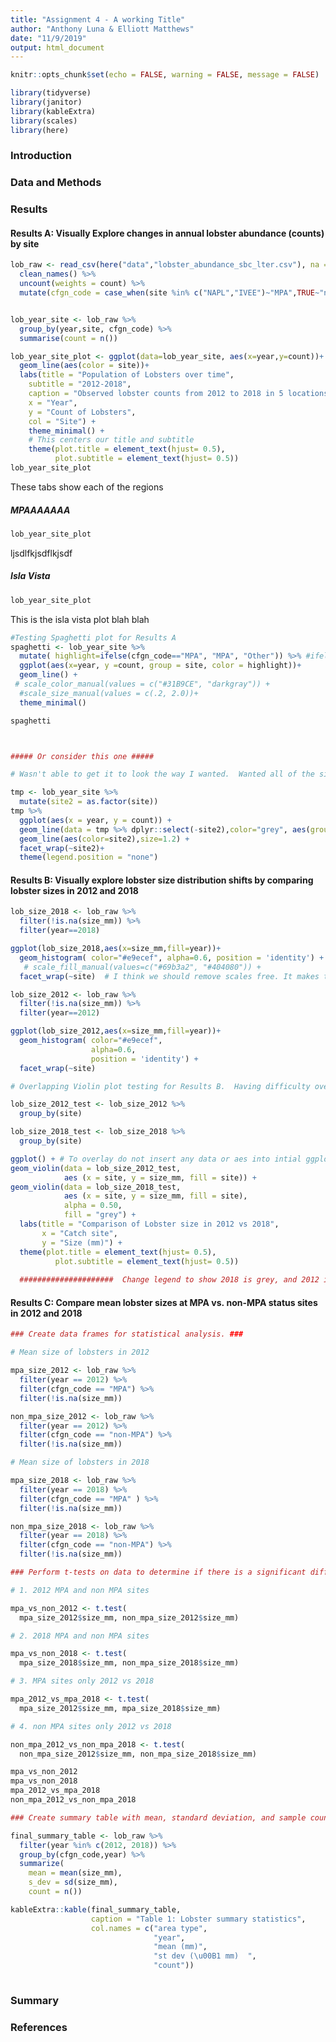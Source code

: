 ```yaml
---
title: "Assignment 4 - A working Title"
author: "Anthony Luna & Elliott Matthews"
date: "11/9/2019"
output: html_document
---
```


```r
knitr::opts_chunk$set(echo = FALSE, warning = FALSE, message = FALSE)
```
```r
library(tidyverse)
library(janitor)
library(kableExtra)
library(scales)
library(here)
```

### Introduction

### Data and Methods

### Results

#### Results A: Visually Explore changes in annual lobster abundance (counts) by site {.tabset}

```r
lob_raw <- read_csv(here("data","lobster_abundance_sbc_lter.csv"), na = "-99999") %>% 
  clean_names() %>% 
  uncount(weights = count) %>% 
  mutate(cfgn_code = case_when(site %in% c("NAPL","IVEE")~"MPA",TRUE~"non-MPA"))


lob_year_site <- lob_raw %>% 
  group_by(year,site, cfgn_code) %>% 
  summarise(count = n()) 

lob_year_site_plot <- ggplot(data=lob_year_site, aes(x=year,y=count))+
  geom_line(aes(color = site))+
  labs(title = "Population of Lobsters over time",
    subtitle = "2012-2018",
    caption = "Observed lobster counts from 2012 to 2018 in 5 locations off the coast of Santa Barbara",
    x = "Year",
    y = "Count of Lobsters",
    col = "Site") + 
    theme_minimal() +  
    # This centers our title and subtitle  
    theme(plot.title = element_text(hjust= 0.5),
          plot.subtitle = element_text(hjust= 0.5))
lob_year_site_plot
```

These tabs show each of the regions

##### MPAAAAAAA

```r
lob_year_site_plot
```
ljsdlfkjsdflkjsdf

##### Isla Vista

```r
lob_year_site_plot
```


This is the isla vista plot blah blah


```r
#Testing Spaghetti plot for Results A
spaghetti <- lob_year_site %>% 
  mutate( highlight=ifelse(cfgn_code=="MPA", "MPA", "Other")) %>% #ifelse processes a test (if this is true, set = to this, everything else is this)
  ggplot(aes(x=year, y =count, group = site, color = highlight))+
  geom_line() +
 # scale_color_manual(values = c("#31B9CE", "darkgray")) +
  #scale_size_manual(values = c(.2, 2.0))+
  theme_minimal()

spaghetti



##### Or consider this one #####

# Wasn't able to get it to look the way I wanted.  Wanted all of the sites to be on each graph with a single highlighted per facet swap

tmp <- lob_year_site %>% 
  mutate(site2 = as.factor(site))
tmp %>% 
  ggplot(aes(x = year, y = count)) +
  geom_line(data = tmp %>% dplyr::select(-site2),color="grey", aes(group=site)) +
  geom_line(aes(color=site2),size=1.2) +
  facet_wrap(~site2)+
  theme(legend.position = "none")
```



#### Results B: Visually explore lobster size distribution shifts by comparing lobster sizes in 2012 and 2018

```r
lob_size_2018 <- lob_raw %>% 
  filter(!is.na(size_mm)) %>% 
  filter(year==2018) 

ggplot(lob_size_2018,aes(x=size_mm,fill=year))+
  geom_histogram( color="#e9ecef", alpha=0.6, position = 'identity') +
   # scale_fill_manual(values=c("#69b3a2", "#404080")) +
  facet_wrap(~site)  # I think we should remove scales free. It makes the populations look comprable when they are magnitudes different
```
```r
lob_size_2012 <- lob_raw %>%    
  filter(!is.na(size_mm)) %>% 
  filter(year==2012)

ggplot(lob_size_2012,aes(x=size_mm,fill=year))+
  geom_histogram( color="#e9ecef",
                  alpha=0.6, 
                  position = 'identity') +
  facet_wrap(~site)
```


```r
# Overlapping Violin plot testing for Results B.  Having difficulty overlapping two independent violin plots due to aes mapping so maybe make a vector with all necessary data from each plot and use that to supply data for one independent plot.

lob_size_2012_test <- lob_size_2012 %>% 
  group_by(site)

lob_size_2018_test <- lob_size_2018 %>% 
  group_by(site)

ggplot() + # To overlay do not insert any data or aes into intial ggplot(). If you do it causes that to be applied to all following plots. In this instance since we are using multiple data frames  we need to map the aes per data frame.
geom_violin(data = lob_size_2012_test, 
            aes (x = site, y = size_mm, fill = site)) +
geom_violin(data = lob_size_2018_test, 
            aes (x = site, y = size_mm, fill = site),
            alpha = 0.50,
            fill = "grey") +
  labs(title = "Comparison of Lobster size in 2012 vs 2018",
       x = "Catch site",
       y = "Size (mm)") +
  theme(plot.title = element_text(hjust= 0.5),
          plot.subtitle = element_text(hjust= 0.5))
  
  #####################  Change legend to show 2018 is grey, and 2012 is solid##############


```


#### Results C: Compare mean lobster sizes at MPA vs. non-MPA status sites in 2012 and 2018

```r
### Create data frames for statistical analysis. ###

# Mean size of lobsters in 2012

mpa_size_2012 <- lob_raw %>% 
  filter(year == 2012) %>%
  filter(cfgn_code == "MPA") %>% 
  filter(!is.na(size_mm)) 

non_mpa_size_2012 <- lob_raw %>% 
  filter(year == 2012) %>%
  filter(cfgn_code == "non-MPA") %>% 
  filter(!is.na(size_mm)) 

# Mean size of lobsters in 2018

mpa_size_2018 <- lob_raw %>% 
  filter(year == 2018) %>%
  filter(cfgn_code == "MPA" ) %>% 
  filter(!is.na(size_mm)) 

non_mpa_size_2018 <- lob_raw %>% 
  filter(year == 2018) %>%
  filter(cfgn_code == "non-MPA") %>% 
  filter(!is.na(size_mm))

### Perform t-tests on data to determine if there is a significant difference between lobster sites in:

# 1. 2012 MPA and non MPA sites 

mpa_vs_non_2012 <- t.test(
  mpa_size_2012$size_mm, non_mpa_size_2012$size_mm)

# 2. 2018 MPA and non MPA sites

mpa_vs_non_2018 <- t.test(
  mpa_size_2018$size_mm, non_mpa_size_2018$size_mm)

# 3. MPA sites only 2012 vs 2018

mpa_2012_vs_mpa_2018 <- t.test(
  mpa_size_2012$size_mm, mpa_size_2018$size_mm)

# 4. non MPA sites only 2012 vs 2018

non_mpa_2012_vs_non_mpa_2018 <- t.test(
  non_mpa_size_2012$size_mm, non_mpa_size_2018$size_mm)

mpa_vs_non_2012
mpa_vs_non_2018
mpa_2012_vs_mpa_2018
non_mpa_2012_vs_non_mpa_2018


```

```r
### Create summary table with mean, standard deviation, and sample count

final_summary_table <- lob_raw %>% 
  filter(year %in% c(2012, 2018)) %>% 
  group_by(cfgn_code,year) %>% 
  summarize(
    mean = mean(size_mm),
    s_dev = sd(size_mm),
    count = n())

kableExtra::kable(final_summary_table, 
                  caption = "Table 1: Lobster summary statistics",
                  col.names = c("area type",
                                "year",
                                "mean (mm)",
                                "st dev (\u00B1 mm)  ",
                                "count"))
  
```


### Summary

### References